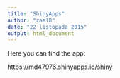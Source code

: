 ```yaml
---
title: "ShinyApps"
author: "zael8"
date: "22 listopada 2015"
output: html_document
---
```



Here you can find the app:

https://md47976.shinyapps.io/shiny 